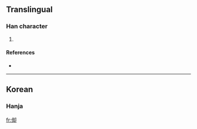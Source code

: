 ==Translingual==

===Han character===
{{Han char|rn=9|rad=人|as=07|sn=9|four=|canj=人土戈中 (OGIL)}}

# {{defn|Han}}

====References====
* {{Han ref|kx=0106.041|dkj=|dj=|hdz=10156.141|uh=3462|ud=13410|bh=|bd=}}
----

==Korean==

===Hanja===
{{ko-hanja|hangeul=각|rv=gak|mr=kak|y=kak}}

[[fr:㑢]]